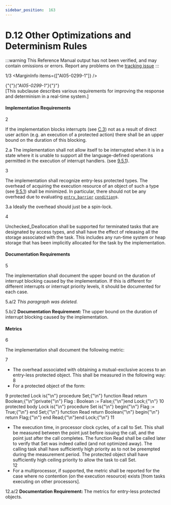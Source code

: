 ```yaml
---
sidebar_position:  163
---
```


# D.12 Other Optimizations and Determinism Rules

:::warning
This Reference Manual output has not been verified,
and may contain omissions or errors.
Report any problems on the [tracking issue](https://github.com/ada-lang-io/ada-lang-io/issues/20)
:::


<MarginText>1/3</MarginText>
<MarginInfo items={["AI05-0299-1"]} />
<p>{"{"}<em>{"AI05-0299-1"}</em>{"}"} <br />[This subclause describes various requirements for improving the response and determinism in a real-time system.] <br /></p>


#### Implementation Requirements

<MarginText>2</MarginText>
<p>If the implementation blocks interrupts (see <a href="../AA-C/AA-C.3">C.3</a>) not as a result of direct user action (e.g. an execution of a protected action) there shall be an upper bound on the duration of this blocking. <br /></p>

<MarginText>2.a</MarginText>
<Admonition type="aarm" aarm="ramification" title="Ramification: ">
<strong></strong>The implementation shall not allow itself to be interrupted when it is in a state where it is unable to support all the language-defined operations permitted in the execution of interrupt handlers. (see <a href="../AA-9/AA-9.5#Subclause_9.5.1">9.5.1</a>). <br /></Admonition>

<MarginText>3</MarginText>
<p>The implementation shall recognize entry-less protected types. The overhead of acquiring the execution resource of an object of such a type (see <a href="../AA-9/AA-9.5#Subclause_9.5.1">9.5.1</a>) shall be minimized. In particular, there should not be any overhead due to evaluating <code><a href="../AA-9/AA-9.5#S0262">entry_barrier</a></code> <code><a href="../AA-4/AA-4.5#S0150">condition</a></code>s. <br /></p>

<MarginText>3.a</MarginText>
<Admonition type="aarm" aarm="implementation-note" title="Implementation Note: ">
<strong></strong>Ideally the overhead should just be a spin-lock. <br /></Admonition>

<MarginText>4</MarginText>
<p>Unchecked_Deallocation shall be supported for terminated tasks that are designated by access types, and shall have the effect of releasing all the storage associated with the task. This includes any run-time system or heap storage that has been implicitly allocated for the task by the implementation.<br /></p>


#### Documentation Requirements

<MarginText>5</MarginText>
<p>The implementation shall document the upper bound on the duration of interrupt blocking caused by the implementation. If this is different for different interrupts or interrupt priority levels, it should be documented for each case. <br /></p>

<MarginText>5.a/2</MarginText>
<Admonition type="aarm" aarm="note" title="Note: ">
<em>This paragraph was deleted.</em><br /></Admonition>

<MarginText>5.b/2</MarginText>
<Admonition type="aarm" aarm="note" title="Note: ">
<strong>Documentation Requirement: </strong>The upper bound on the duration of interrupt blocking caused by the implementation.<br /></Admonition>


#### Metrics

<MarginText>6</MarginText>
<p>The implementation shall document the following metric: <br /></p>

<MarginText>7</MarginText>
<ul>
<li>The overhead associated with obtaining a mutual-exclusive access to an entry-less protected object. This shall be measured in the following way:<br /></li>
<MarginText>8</MarginText>
<li>For a protected object of the form: <br /></li>
</ul>
<MarginText>9</MarginText>
<CodeBlock language="ada">
protected Lock is{"\n"}   procedure Set;{"\n"}   function Read return Boolean;{"\n"}private{"\n"}   Flag : Boolean := False;{"\n"}end Lock;{"\n"}
<MarginText>10</MarginText>
protected body Lock is{"\n"}   procedure Set is{"\n"}   begin{"\n"}      Flag := True;{"\n"}   end Set;{"\n"}   function Read return Boolean{"\n"}   begin{"\n"}      return Flag;{"\n"}   end Read;{"\n"}end Lock;{"\n"}

</CodeBlock>
<MarginText>11</MarginText>
<ul>
<li>The execution time, in processor clock cycles, of a call to Set. This shall be measured between the point just before issuing the call, and the point just after the call completes. The function Read shall be called later to verify that Set was indeed called (and not optimized away). The calling task shall have sufficiently high priority as to not be preempted during the measurement period. The protected object shall have sufficiently high ceiling priority to allow the task to call Set.<br /></li>
<MarginText>12</MarginText>
<li>For a multiprocessor, if supported, the metric shall be reported for the case where no contention (on the execution resource) exists [from tasks executing on other processors]. <br /></li>
</ul>
<MarginText>12.a/2</MarginText>
<Admonition type="aarm" aarm="note" title="Note: ">
<strong>Documentation Requirement: </strong>The metrics for entry-less protected objects.<br /></Admonition>


